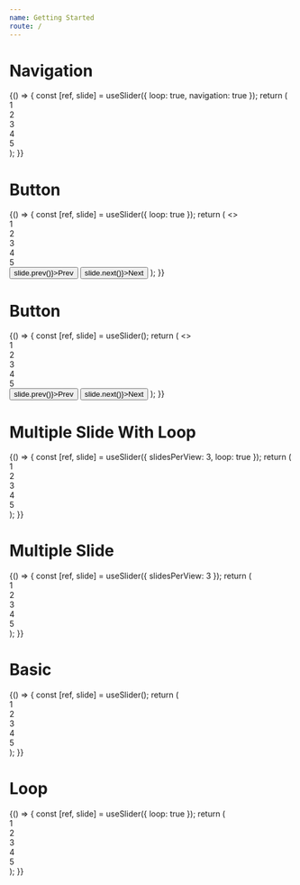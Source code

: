 ```yaml
---
name: Getting Started
route: /
---
```



# Navigation

<Playground>
  {() => {
    const [ref, slide] = useSlider({ loop: true, navigation: true });
    return (
      <div ref={ref}>
        <div>1</div>
        <div>2</div>
        <div>3</div>
        <div>4</div>
        <div>5</div>
      </div>
    );
  }}
</Playground>

# Button

<Playground>
  {() => {
    const [ref, slide] = useSlider({ loop: true });
    return (
      <>
        <div ref={ref}>
          <div>1</div>
          <div>2</div>
          <div>3</div>
          <div>4</div>
          <div>5</div>
        </div>
        <button onClick={() => slide.prev()}>Prev</button>
        <button onClick={() => slide.next()}>Next</button>
      </>
    );
  }}
</Playground>

<!-- # AutoPlay with custom speed -->

<!-- <Playground> -->
<!--   {() => { -->
<!--     const [ref, slide] = useSlider({ -->
<!--       autoPlay: true, -->
<!--       loop: true, -->
<!--       duration: 1000 -->
<!--     }); -->
<!--     return ( -->
<!--       <div ref={ref}> -->
<!--         <div>1</div> -->
<!--         <div>2</div> -->
<!--         <div>3</div> -->
<!--         <div>4</div> -->
<!--         <div>5</div> -->
<!--       </div> -->
<!--     ); -->
<!--   }} -->
<!-- </Playground> -->

<!-- # AutoPlay -->

<!-- <Playground> -->
<!--   {() => { -->
<!--     const [ref, slide] = useSlider({ autoPlay: true, loop: true }); -->
<!--     return ( -->
<!--       <div ref={ref}> -->
<!--         <div>1</div> -->
<!--         <div>2</div> -->
<!--         <div>3</div> -->
<!--         <div>4</div> -->
<!--         <div>5</div> -->
<!--       </div> -->
<!--     ); -->
<!--   }} -->
<!-- </Playground> -->

# Button

<Playground>
  {() => {
    const [ref, slide] = useSlider();
    return (
      <>
        <div ref={ref}>
          <div>1</div>
          <div>2</div>
          <div>3</div>
          <div>4</div>
          <div>5</div>
        </div>
        <button onClick={() => slide.prev()}>Prev</button>
        <button onClick={() => slide.next()}>Next</button>
      </>
    );
  }}
</Playground>

# Multiple Slide With Loop

<Playground>
  {() => {
    const [ref, slide] = useSlider({ slidesPerView: 3, loop: true });
    return (
      <div ref={ref}>
        <div>1</div>
        <div>2</div>
        <div>3</div>
        <div>4</div>
        <div>5</div>
      </div>
    );
  }}
</Playground>

# Multiple Slide

<Playground>
  {() => {
    const [ref, slide] = useSlider({ slidesPerView: 3 });
    return (
      <div ref={ref}>
        <div>1</div>
        <div>2</div>
        <div>3</div>
        <div>4</div>
        <div>5</div>
      </div>
    );
  }}
</Playground>

# Basic

<Playground>
  {() => {
    const [ref, slide] = useSlider();
    return (
      <div ref={ref}>
        <div>1</div>
        <div>2</div>
        <div>3</div>
        <div>4</div>
        <div>5</div>
      </div>
    );
  }}
</Playground>

# Loop

<Playground>
  {() => {
    const [ref, slide] = useSlider({
      loop: true
    });
    return (
      <div ref={ref}>
        <div>1</div>
        <div>2</div>
        <div>3</div>
        <div>4</div>
        <div>5</div>
      </div>
    );
  }}
</Playground>
